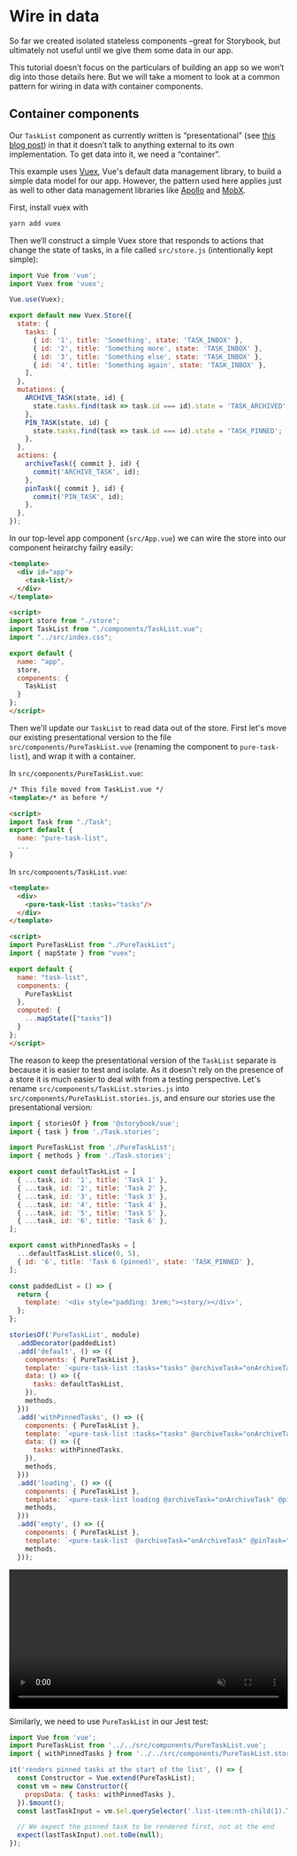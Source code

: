 
<Meta title="故事书|指引/数据" />

# Wire in data

So far we created isolated stateless components –great for Storybook, but ultimately not useful until we give them some data in our app.

This tutorial doesn’t focus on the particulars of building an app so we won’t dig into those details here. But we will take a moment to look at a common pattern for wiring in data with container components.

## Container components

Our `TaskList` component as currently written is “presentational” (see [this blog post](https://medium.com/@dan_abramov/smart-and-dumb-components-7ca2f9a7c7d0)) in that it doesn’t talk to anything external to its own implementation. To get data into it, we need a “container”.

This example uses [Vuex](https://vuex.vuejs.org), Vue's default data management library, to build a simple data model for our app. However, the pattern used here applies just as well to other data management libraries like [Apollo](https://www.apollographql.com/client/) and [MobX](https://mobx.js.org/).

First, install vuex with

```bash
yarn add vuex
```

Then we’ll construct a simple Vuex store that responds to actions that change the state of tasks, in a file called `src/store.js` (intentionally kept simple):

```javascript
import Vue from 'vue';
import Vuex from 'vuex';

Vue.use(Vuex);

export default new Vuex.Store({
  state: {
    tasks: [
      { id: '1', title: 'Something', state: 'TASK_INBOX' },
      { id: '2', title: 'Something more', state: 'TASK_INBOX' },
      { id: '3', title: 'Something else', state: 'TASK_INBOX' },
      { id: '4', title: 'Something again', state: 'TASK_INBOX' },
    ],
  },
  mutations: {
    ARCHIVE_TASK(state, id) {
      state.tasks.find(task => task.id === id).state = 'TASK_ARCHIVED';
    },
    PIN_TASK(state, id) {
      state.tasks.find(task => task.id === id).state = 'TASK_PINNED';
    },
  },
  actions: {
    archiveTask({ commit }, id) {
      commit('ARCHIVE_TASK', id);
    },
    pinTask({ commit }, id) {
      commit('PIN_TASK', id);
    },
  },
});
```

In our top-level app component (`src/App.vue`) we can wire the store into our component heirarchy failry easily:

```html
<template>
  <div id="app">
    <task-list/>
  </div>
</template>

<script>
import store from "./store";
import TaskList from "./components/TaskList.vue";
import "../src/index.css";

export default {
  name: "app",
  store,
  components: {
    TaskList
  }
};
</script>
```

Then we'll update our `TaskList` to read data out of the store. First let's move our existing presentational version to the file `src/components/PureTaskList.vue` (renaming the component to `pure-task-list`), and wrap it with a container.

In `src/components/PureTaskList.vue`:

```html
/* This file moved from TaskList.vue */
<template>/* as before */

<script>
import Task from "./Task";
export default {
  name: "pure-task-list",
  ...
}
```

In `src/components/TaskList.vue`:

```html
<template>
  <div>
    <pure-task-list :tasks="tasks"/>
  </div>
</template>

<script>
import PureTaskList from "./PureTaskList";
import { mapState } from "vuex";

export default {
  name: "task-list",
  components: {
    PureTaskList
  },
  computed: {
    ...mapState(["tasks"])
  }
};
</script>
```

The reason to keep the presentational version of the `TaskList` separate is because it is easier to test and isolate. As it doesn't rely on the presence of a store it is much easier to deal with from a testing perspective. Let's rename `src/components/TaskList.stories.js` into `src/components/PureTaskList.stories.js`, and ensure our stories use the presentational version:

```javascript
import { storiesOf } from '@storybook/vue';
import { task } from './Task.stories';

import PureTaskList from './PureTaskList';
import { methods } from './Task.stories';

export const defaultTaskList = [
  { ...task, id: '1', title: 'Task 1' },
  { ...task, id: '2', title: 'Task 2' },
  { ...task, id: '3', title: 'Task 3' },
  { ...task, id: '4', title: 'Task 4' },
  { ...task, id: '5', title: 'Task 5' },
  { ...task, id: '6', title: 'Task 6' },
];

export const withPinnedTasks = [
  ...defaultTaskList.slice(0, 5),
  { id: '6', title: 'Task 6 (pinned)', state: 'TASK_PINNED' },
];

const paddedList = () => {
  return {
    template: '<div style="padding: 3rem;"><story/></div>',
  };
};

storiesOf('PureTaskList', module)
  .addDecorator(paddedList)
  .add('default', () => ({
    components: { PureTaskList },
    template: `<pure-task-list :tasks="tasks" @archiveTask="onArchiveTask" @pinTask="onPinTask"/>`,
    data: () => ({
      tasks: defaultTaskList,
    }),
    methods,
  }))
  .add('withPinnedTasks', () => ({
    components: { PureTaskList },
    template: `<pure-task-list :tasks="tasks" @archiveTask="onArchiveTask" @pinTask="onPinTask"/>`,
    data: () => ({
      tasks: withPinnedTasks,
    }),
    methods,
  }))
  .add('loading', () => ({
    components: { PureTaskList },
    template: `<pure-task-list loading @archiveTask="onArchiveTask" @pinTask="onPinTask"/>`,
    methods,
  }))
  .add('empty', () => ({
    components: { PureTaskList },
    template: `<pure-task-list  @archiveTask="onArchiveTask" @pinTask="onPinTask"/>`,
    methods,
  }));
```

<video autoPlay muted playsInline loop style="width: 100%">
  <source
    src="https://www.learnstorybook.com/finished-tasklist-states.mp4"
    type="video/mp4"
  />
</video>

Similarly, we need to use `PureTaskList` in our Jest test:

```js
import Vue from 'vue';
import PureTaskList from '../../src/components/PureTaskList.vue';
import { withPinnedTasks } from '../../src/components/PureTaskList.stories';

it('renders pinned tasks at the start of the list', () => {
  const Constructor = Vue.extend(PureTaskList);
  const vm = new Constructor({
    propsData: { tasks: withPinnedTasks },
  }).$mount();
  const lastTaskInput = vm.$el.querySelector('.list-item:nth-child(1).TASK_PINNED');

  // We expect the pinned task to be rendered first, not at the end
  expect(lastTaskInput).not.toBe(null);
});
```
